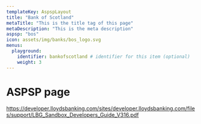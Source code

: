 ```yaml
---
templateKey: AspspLayout
title: "Bank of Scotland"
metaTitle: "This is the title tag of this page"
metaDescription: "This is the meta description"
aspsp: "bos"
icon: assets/img/banks/bos_logo.svg
menus:
  playground: 
    identifier: bankofscotland # identifier for this item (optional)
    weight: 3
---
```


# ASPSP page

https://developer.lloydsbanking.com/sites/developer.lloydsbanking.com/files/support/LBG_Sandbox_Developers_Guide_V316.pdf

